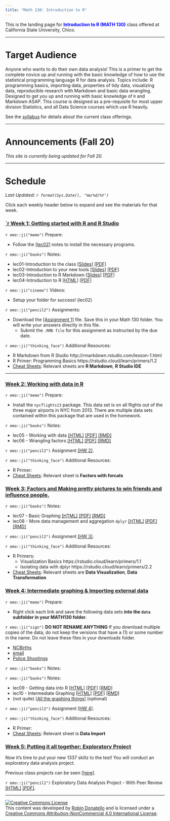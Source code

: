 ```yaml
---
title: "Math 130: Introduction to R"
---
```


This is the landing page for <span style="color:blue">**Introduction to R (MATH 130)**</span> class offered at California State University, Chico. 


----

# Target Audience
Anyone who wants to do their own data analysis! This is a primer to get the complete novice up and running with the basic knowledge of how to use the statistical programming language R for data analysis. Topics include: R programming basics, importing data, properties of tidy data, visualizing data, reproducible research with Markdown and basic data wrangling. Designed to get you up and running with basic knowledge of `R` and Markdown ASAP. This course is designed as a pre-requisite for most upper division Statistics, and all Data Science courses which use R heavily.

See the [syllabus](syllabus.html) for details about the current class offerings.   

--------------------------------

# Announcements (Fall 20)

_This site is currently being updated for Fall 20._

--------------------------------

# Schedule

_Last Updated: `r format(Sys.Date(), '%m/%d/%Y')` _

Click each weekly header below to expand and see the materials for that week. 

### <a href="#week1" data-toggle="collapse"> `r Week 1: Getting started with R and R Studio</a>

<div id="week1" class="collapse">

`r emo::ji("memo")` Prepare:

* Follow the [[lec02]](notes/02_setup_slides.html) notes to install the necessary programs.


`r emo::ji("books")` Notes:

* lec01-Introduction to the class   [[Slides]](notes/01_intro_slides.html) [[PDF]](notes/01_intro_slides.pdf)  
* lec02-Introduction to your new tools  [[Slides]](notes/02_setup_slides.html) [[PDF]](notes/02_setup_slides.pdf) 
* lec03-Introduction to R Markdown  [[Slides]](notes/03_rmd_slides.html)   [[PDF]](notes/03_rmd_slides.pdf) 
* lec04-Introduction to R           [[HTML]](notes/04_r.html)     [[PDF]](notes/04_r_slides.pdf)  

`r emo::ji("cinema")` Videos: 

* Setup your folder for success! (lec02)

`r emo::ji("pencil2")` Assignments: 

* Download the [[Assignment 1]](hw/hw1.Rmd) file. Save this in your Math 130 folder. You will write your answers directly in this file. 
    - Submit the `.RMD file` for this assignment as instructed by the due date.  

`r emo::ji("thinking_face")` Additional Resources: 

* R Markdown from R Studio http://rmarkdown.rstudio.com/lesson-1.html
* R Primer: Programming Basics https://rstudio.cloud/learn/primers/1.2
* [Cheat Sheets](https://rstudio.cloud/learn/cheat-sheets): Relevant sheets are **R Markdown**, **R Studio IDE**
</div>

<hr>

### <a href="#week2" data-toggle="collapse">Week 2: Working with data in R </a>

<div id="week2" class="collapse">

`r emo::ji("memo")` Prepare:

* Install the `nycflights13` package. This data set is on all flights out of the three major airports in NYC from 2013. There are multiple data sets contained within this package that are used in the homework. 

`r emo::ji("books")` Notes:

* lec05 - Working with data   [[HTML]](notes/06_dm.html)     [[PDF]](notes/06_dm.pdf)     [[RMD]](notes/06_dm_notes.Rmd)
* lec06 - Wrangling factors  [[HTML]](notes/07_factors.html) [[PDF]](notes/07_factors.pdf) [[RMD]](notes/07_factors_notes.Rmd) 


`r emo::ji("pencil2")` Assignment [[HW 2]](hw/hw2.Rmd). 

`r emo::ji("thinking_face")` Additional Resources: 

* R Primer: 
* [Cheat Sheets](https://rstudio.cloud/learn/cheat-sheets): Relevant sheet is **Factors with forcats**

</div>

### <a href="#week3" data-toggle="collapse">Week 3: Factors and Making pretty pictures to win friends and influence people.</a>

<div id="week3" class="collapse">


`r emo::ji("books")` Notes:

* lec07 - Basic Graphing     [[HTML]](notes/08_plots.html)   [[PDF]](notes/08_plots.pdf)   [[RMD]](notes/08_plots_notes.Rmd)
* lec08 - More data management and aggregation `dplyr` [[HTML]](notes/09_dplyr.html)  [[PDF]](notes/09_dplyr.pdf)  [[RMD]](notes/09_dplyr_notes.Rmd) 


`r emo::ji("pencil2")` Assignment [[HW 3]](hw/hw3.Rmd).  

`r emo::ji("thinking_face")` Additional Resources: 

* R Primers: 
    - Visualization Basics https://rstudio.cloud/learn/primers/1.1
    - Isolating data with dplyr https://rstudio.cloud/learn/primers/2.2
* [Cheat Sheets](https://rstudio.cloud/learn/cheat-sheets): Relevant sheets are **Data Visualization**, **Data Transformation**
</div>

### <a href="#week4" data-toggle="collapse">Week 4: Intermediate graphing & Importing external data</a>

<div id="week4" class="collapse">

`r emo::ji("memo")` Prepare:

* Right click each link and save the following data sets **into the `data` subfolder in your MATH130 folder**. 

`r emo::ji("sign")` **DO NOT RENAME ANYTHING** If you download multiple copies of the data, do not keep the versions that have a (1) or some number in the name. Do not leave these files in your downloads folder. 


* [NCBirths](https://norcalbiostat.netlify.com/data/NCbirths.csv)
* [email](https://norcalbiostat.netlify.com/data/email.txt)
* [Police Shootings](https://norcalbiostat.netlify.com/data/fatal-police-shootings-data.xlsx)

`r emo::ji("books")` Notes:


`r emo::ji("books")` Notes:

* lec09 - Getting data into R [[HTML]](notes/05_import.html) [[PDF]](notes/05_import.pdf) [[RMD]](notes/05_import_notes.Rmd)
* lec10 - Intermediate Graphing                        [[HTML]](notes/10_plots2.html) [[PDF]](notes/10_plots2.pdf) [[RMD]](notes/10_plots2_notes.Rmd)
* (not quite) [[All the graphing things]](https://norcalbiostat.github.io/AppliedStatistics_notes/data-viz.html) (optional)

`r emo::ji("pencil2")` Assignment [[HW 4]](hw/hw4.Rmd).  


`r emo::ji("thinking_face")` Additional Resources: 

* R Primer: 
* [Cheat Sheets](https://rstudio.cloud/learn/cheat-sheets): Relevant sheet is **Data Import**

</div>

### <a href="#week5" data-toggle="collapse">Week 5: Putting it all together: Exploratory Project</a>

<div id="week5" class="collapse">

Now it's time to put your new 1337 skillz to the test! You will conduct an exploratory data analysis project. 

Previous class projects can be seen [[here]](https://norcalbiostat.github.io/peer_review/math130_eda.html).

`r emo::ji("pencil2")` Exploratory Data Analysis Project - With Peer Review [[HTML]](hw/EDA_instructions_withPR.html) [[PDF]](hw/EDA_instructions_withPR.pdf). 

</div>



----

<a rel="license" href="http://creativecommons.org/licenses/by-nc/4.0/"><img alt="Creative Commons License" style="border-width:0" src="https://i.creativecommons.org/l/by-nc/4.0/88x31.png" /></a><br />This content was developed by <a href="www.norcalbiostat.com">Robin Donatello</a> and is licensed under a <a rel="license" href="http://creativecommons.org/licenses/by-nc/4.0/">Creative Commons Attribution-NonCommercial 4.0 International License</a>.

